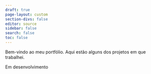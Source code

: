 ```yaml
---
draft: true
page-layout: custom
section-divs: false
editor: source
sidebar: false
search: false
toc: false
---
```



::: {.header-text} 
::: {.content-container}
::: {.header-block .top-story-text}
Bem-vindo ao meu portfólio. Aqui estão alguns dos projetos em que trabalhei.
:::
:::
:::


Em desenvolvimento

